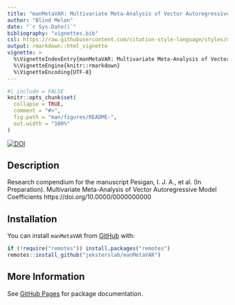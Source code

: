 ```yaml
---
title: "manMetaVAR: Multivariate Meta-Analysis of Vector Autoregressive Model Coefficients"
author: "Blind Melon"
date: "`r Sys.Date()`"
bibliography: "vignettes.bib"
csl: https://raw.githubusercontent.com/citation-style-language/styles/master/apa.csl
output: rmarkdown::html_vignette
vignette: >
  %\VignetteIndexEntry{manMetaVAR: Multivariate Meta-Analysis of Vector Autoregressive Model Coefficients}
  %\VignetteEngine{knitr::rmarkdown}
  %\VignetteEncoding{UTF-8}
---
```


<!-- README.md is generated from README.Rmd. Please edit that file -->

```r
#| include = FALSE
knitr::opts_chunk$set(
  collapse = TRUE,
  comment = "#>",
  fig.path = "man/figures/README-",
  out.width = "100%"
)
```

<!-- badges: start -->
[![DOI](https://zenodo.org/badge/DOI/10.0000/0000000000.svg)](https://doi.org/10.0000/0000000000)
<!-- badges: end -->

## Description

Research compendium for the manuscript
Pesigan, I. J. A., et al. (In Preparation).
Multivariate Meta-Analysis of Vector Autoregressive Model Coefficients
https://doi.org/10.0000/0000000000

## Installation

You can install `manMetaVAR` from
[GitHub](https://github.com/jeksterslab/manMetaVAR) with:

```r
if (!require("remotes")) install.packages("remotes")
remotes::install_github("jeksterslab/manMetaVAR")
```

## More Information

See
[GitHub Pages](https://jeksterslab.github.io/manMetaVAR/index.html)
for package documentation.
